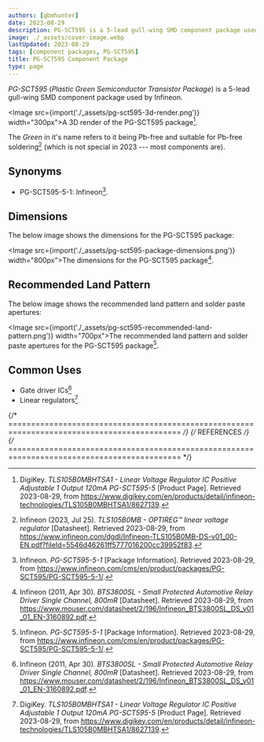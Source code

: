 ```yaml
---
authors: [gbmhunter]
date: 2023-08-29
description: PG-SCT595 is a 5-lead gull-wing SMD component package used by Infineon.
image: ./_assets/cover-image.webp
lastUpdated: 2023-08-29
tags: [component packages, PG-SCT595]
title: PG-SCT595 Component Package
type: page
---
```


_PG-SCT595_ (_Plastic Green Semiconductor Transistor Package_) is a 5-lead gull-wing SMD component package used by Infineon.

<Image src={import('./_assets/pg-sct595-3d-render.png')} width="300px">A 3D render of the PG-SCT595 package[^digikey-tls105b0mbhtsa1-product-page].</Image>

The _Green_ in it's name refers to it being Pb-free and suitable for Pb-free soldering[^infineon-tls105b0mb-lin-reg-ds] (which is not special in 2023 --- most components are).

## Synonyms

* PG-SCT595-5-1: Infineon[^infineon-pg-sct595-5-1].

## Dimensions

The below image shows the dimensions for the PG-SCT595 package:

<Image src={import('./_assets/pg-sct595-package-dimensions.png')} width="800px">The dimensions for the PG-SCT595 package[^infineon-bts3800sl-gate-driver-ds].</Image>

## Recommended Land Pattern

The below image shows the recommended land pattern and solder paste apertures:

<Image src={import('./_assets/pg-sct595-recommended-land-pattern.png')} width="700px">The recommended land pattern and solder paste apertures for the PG-SCT595 package[^infineon-pg-sct595-5-1].</Image>

## Common Uses

* Gate driver ICs[^infineon-bts3800sl-gate-driver-ds]
* Linear regulators[^digikey-tls105b0mbhtsa1-product-page]

{/* ============================================================================================ */}
{/* REFERENCES */}
{/* ============================================================================================ */}

[^infineon-bts3800sl-gate-driver-ds]: Infineon (2011, Apr 30). _BTS3800SL - Small Protected Automotive Relay Driver Single Channel, 800mR_ [Datasheet]. Retrieved 2023-08-29, from https://www.mouser.com/datasheet/2/196/Infineon_BTS3800SL_DS_v01_01_EN-3160892.pdf.
[^digikey-tls105b0mbhtsa1-product-page]: DigiKey. _TLS105B0MBHTSA1 - Linear Voltage Regulator IC Positive Adjustable 1 Output 120mA PG-SCT595-5_ [Product Page]. Retrieved 2023-08-29, from https://www.digikey.com/en/products/detail/infineon-technologies/TLS105B0MBHTSA1/8627139.
[^infineon-tls105b0mb-lin-reg-ds]: Infineon (2023, Jul 25). _TLS105B0MB - OPTIREG™ linear voltage regulator_ [Datasheet]. Retrieved 2023-08-29, from https://www.infineon.com/dgdl/Infineon-TLS105B0MB-DS-v01_00-EN.pdf?fileId=5546d46261ff5777016200cc39952f83. 
[^infineon-pg-sct595-5-1]: Infineon. _PG-SCT595-5-1_ [Package Information]. Retrieved 2023-08-29, from https://www.infineon.com/cms/en/product/packages/PG-SCT595/PG-SCT595-5-1/.
